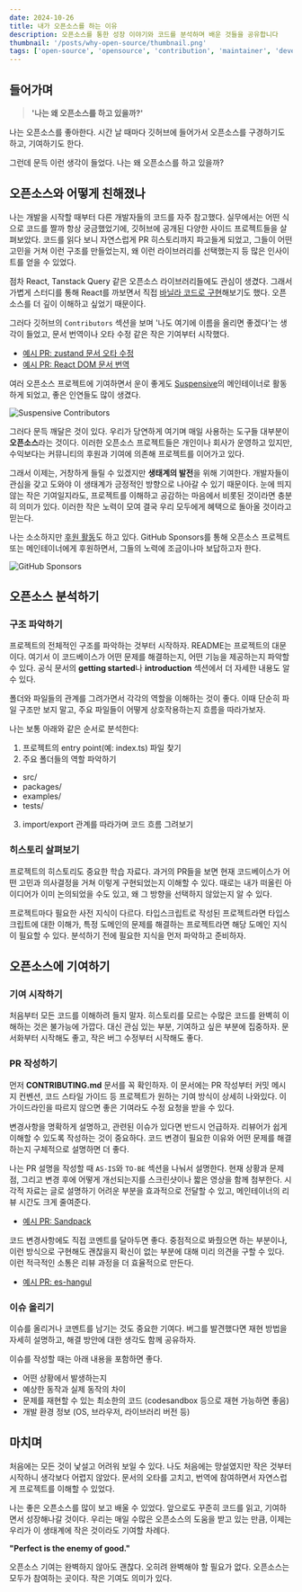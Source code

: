 ```yaml
---
date: 2024-10-26
title: 내가 오픈소스를 하는 이유
description: 오픈소스를 통한 성장 이야기와 코드를 분석하며 배운 것들을 공유합니다
thumbnail: '/posts/why-open-source/thumbnail.png'
tags: ['open-source', 'opensource', 'contribution', 'maintainer', 'developer-story', 'learning']
---
```


## 들어가며

> **'나는 왜 오픈소스를 하고 있을까?'**

나는 오픈소스를 좋아한다. 시간 날 때마다 깃허브에 들어가서 오픈소스를 구경하기도 하고, 기여하기도 한다.

그런데 문득 이런 생각이 들었다. 나는 왜 오픈소스를 하고 있을까?

## 오픈소스와 어떻게 친해졌나

나는 개발을 시작할 때부터 다른 개발자들의 코드를 자주 참고했다. 실무에서는 어떤 식으로 코드를 짤까 항상 궁금했었기에, 깃허브에 공개된 다양한 사이드 프로젝트들을 살펴보았다. 코드를 읽다 보니 자연스럽게 PR 히스토리까지 파고들게 되었고, 그들이 어떤 고민을 거쳐 이런 구조를 만들었는지, 왜 이런 라이브러리를 선택했는지 등 많은 인사이트를 얻을 수 있었다.

점차 React, Tanstack Query 같은 오픈소스 라이브러리들에도 관심이 생겼다. 그래서 가볍게 스터디를 통해 React를 까보면서 직접 [바닐라 코드로 구현](https://github.com/kangju2000/vanilla-react)해보기도 했다. 오픈소스를 더 깊이 이해하고 싶었기 때문이다.

그러다 깃허브의 `Contributors` 섹션을 보며 '나도 여기에 이름을 올리면 좋겠다'는 생각이 들었고, 문서 번역이나 오타 수정 같은 작은 기여부터 시작했다.

- [예시 PR: zustand 문서 오타 수정](https://github.com/pmndrs/zustand/pull/1969/files)
- [예시 PR: React DOM 문서 번역](https://github.com/reactjs/ko.react.dev/pull/606)

여러 오픈소스 프로젝트에 기여하면서 운이 좋게도 [Suspensive](https://github.com/toss/suspensive)의 메인테이너로 활동하게 되었고, 좋은 인연들도 많이 생겼다.

![Suspensive Contributors](/posts/why-open-source/contributors.png)

그러다 문득 깨달은 것이 있다. 우리가 당연하게 여기며 매일 사용하는 도구들 대부분이 **오픈소스**라는 것이다. 이러한 오픈소스 프로젝트들은 개인이나 회사가 운영하고 있지만, 수익보다는 커뮤니티의 후원과 기여에 의존해 프로젝트를 이어가고 있다.

그래서 이제는, 거창하게 들릴 수 있겠지만 **생태계의 발전**을 위해 기여한다. 개발자들이 관심을 갖고 도와야 이 생태계가 긍정적인 방향으로 나아갈 수 있기 때문이다. 눈에 띄지 않는 작은 기여일지라도, 프로젝트를 이해하고 공감하는 마음에서 비롯된 것이라면 충분히 의미가 있다. 이러한 작은 노력이 모여 결국 우리 모두에게 혜택으로 돌아올 것이라고 믿는다.

나는 소소하지만 [후원 활동](https://github.com/kangju2000?tab=sponsoring)도 하고 있다. GitHub Sponsors를 통해 오픈소스 프로젝트 또는 메인테이너에게 후원하면서, 그들의 노력에 조금이나마 보답하고자 한다.

![GitHub Sponsors](/posts/why-open-source/sponsoring.png)

## 오픈소스 분석하기

### 구조 파악하기

프로젝트의 전체적인 구조를 파악하는 것부터 시작하자. README는 프로젝트의 대문이다. 여기서 이 코드베이스가 어떤 문제를 해결하는지, 어떤 기능을 제공하는지 파악할 수 있다. 공식 문서의 **getting started**나 **introduction** 섹션에서 더 자세한 내용도 알 수 있다.

폴더와 파일들의 관계를 그려가면서 각각의 역할을 이해하는 것이 좋다. 이때 단순히 파일 구조만 보지 말고, 주요 파일들이 어떻게 상호작용하는지 흐름을 따라가보자.

<Admonition type='tip' title='구조를 파악하는 팁'>

나는 보통 아래와 같은 순서로 분석한다:

1. 프로젝트의 entry point(예: index.ts) 파일 찾기
2. 주요 폴더들의 역할 파악하기

- src/
- packages/
- examples/
- tests/

3. import/export 관계를 따라가며 코드 흐름 그려보기

</Admonition>

### 히스토리 살펴보기

프로젝트의 히스토리도 중요한 학습 자료다. 과거의 PR들을 보면 현재 코드베이스가 어떤 고민과 의사결정을 거쳐 이렇게 구현되었는지 이해할 수 있다. 때로는 내가 떠올린 아이디어가 이미 논의되었을 수도 있고, 왜 그 방향을 선택하지 않았는지 알 수 있다.

<Admonition type='tip' title='분석하기 전에 체크할 것'>

프로젝트마다 필요한 사전 지식이 다르다. 타입스크립트로 작성된 프로젝트라면 타입스크립트에 대한 이해가, 특정 도메인의 문제를 해결하는 프로젝트라면 해당 도메인 지식이 필요할 수 있다. 분석하기 전에 필요한 지식을 먼저 파악하고 준비하자.

</Admonition>

## 오픈소스에 기여하기

### 기여 시작하기

처음부터 모든 코드를 이해하려 들지 말자. 히스토리를 모르는 수많은 코드를 완벽히 이해하는 것은 불가능에 가깝다. 대신 관심 있는 부분, 기여하고 싶은 부분에 집중하자. 문서화부터 시작해도 좋고, 작은 버그 수정부터 시작해도 좋다.

### PR 작성하기

먼저 **CONTRIBUTING.md** 문서를 꼭 확인하자. 이 문서에는 PR 작성부터 커밋 메시지 컨벤션, 코드 스타일 가이드 등 프로젝트가 원하는 기여 방식이 상세히 나와있다. 이 가이드라인을 따르지 않으면 좋은 기여라도 수정 요청을 받을 수 있다.

변경사항을 명확하게 설명하고, 관련된 이슈가 있다면 반드시 언급하자. 리뷰어가 쉽게 이해할 수 있도록 작성하는 것이 중요하다. 코드 변경이 필요한 이유와 어떤 문제를 해결하는지 구체적으로 설명하면 더 좋다.

<Admonition type='tip' title='소소한 PR 작성 팁'>

나는 PR 설명을 작성할 때 `AS-IS`와 `TO-BE` 섹션을 나눠서 설명한다.
현재 상황과 문제점, 그리고 변경 후에 어떻게 개선되는지를 스크린샷이나 짧은 영상을 함께 첨부한다.
시각적 자료는 글로 설명하기 어려운 부분을 효과적으로 전달할 수 있고, 메인테이너의 리뷰 시간도 크게 줄여준다.

- [예시 PR: Sandpack](https://github.com/codesandbox/sandpack/pull/1208)

</Admonition>

코드 변경사항에도 직접 코멘트를 달아두면 좋다. 중점적으로 봐줬으면 하는 부분이나, 이런 방식으로 구현해도 괜찮을지 확신이 없는 부분에 대해 미리 의견을 구할 수 있다. 이런 적극적인 소통은 리뷰 과정을 더 효율적으로 만든다.

- [예시 PR: es-hangul](https://github.com/toss/es-hangul/pull/200)

### 이슈 올리기

이슈를 올리거나 코멘트를 남기는 것도 중요한 기여다. 버그를 발견했다면 재현 방법을 자세히 설명하고, 해결 방안에 대한 생각도 함께 공유하자.

이슈를 작성할 때는 아래 내용을 포함하면 좋다.

- 어떤 상황에서 발생하는지
- 예상한 동작과 실제 동작의 차이
- 문제를 재현할 수 있는 최소한의 코드 (codesandbox 등으로 재현 가능하면 좋음)
- 개발 환경 정보 (OS, 브라우저, 라이브러리 버전 등)

## 마치며

처음에는 모든 것이 낯설고 어려워 보일 수 있다. 나도 처음에는 망설였지만 작은 것부터 시작하니 생각보다 어렵지 않았다. 문서의 오타를 고치고, 번역에 참여하면서 자연스럽게 프로젝트를 이해할 수 있었다.

나는 좋은 오픈소스를 많이 보고 배울 수 있었다. 앞으로도 꾸준히 코드를 읽고, 기여하면서 성장해나갈 것이다. 우리는 매일 수많은 오픈소스의 도움을 받고 있는 만큼, 이제는 우리가 이 생태계에 작은 것이라도 기여할 차례다.

<Admonition type='note' title='오픈소스 기여는 완벽하지 않아도 괜찮다.'>

**"Perfect is the enemy of good."**

오픈소스 기여는 완벽하지 않아도 괜찮다. 오히려 완벽해야 할 필요가 없다. 오픈소스는 모두가 참여하는 곳이다. 작은 기여도 의미가 있다.

</Admonition>
